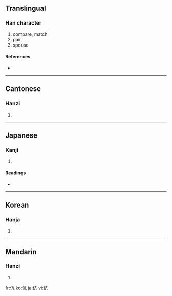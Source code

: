 ==Translingual==

===Han character===
{{Han char|rn=9|rad=人|as=04|sn=6|four=2021<sub>7</sub>|canj=人卜竹弓 (OYHN)}}

# compare, match
# pair
# spouse

====References====
* {{Han ref|kx=0095.140|dkj=00431|dj=0201.140|hdz=10126.010|uh=4F09|ud=20233|bh=A5EA|bd=42474}}

----

==Cantonese==

===Hanzi===
{{yue-hanzi|jyut=|y=kong3}}

# {{defn|Cantonese|sort=人04}}

----

==Japanese==

===Kanji===
{{ja-kanji|grade=|rs=人04}}

# {{defn|Japanese|sort=人04}}

====Readings====
* {{ja-readings|on=[[こう]] (kō)|kun=[[たぐい]] (tagui), [[ならぶ]] (narabu)}}

----

==Korean==

===Hanja===
{{ko-hanja|hangeul=항|rv=hang|mr=hang}}

# {{defn|Korean|sort=人04}}

----

==Mandarin==

===Hanzi===
{{cmn-hanzi|pin=[[kàng]] ([[kang4]])|wg=k'ang<sup>4</sup>}}

# {{defn|Mandarin|sort=人04}}

[[fr:伉]]
[[ko:伉]]
[[ja:伉]]
[[vi:伉]]